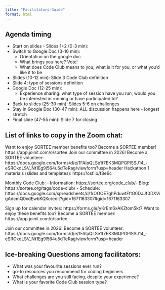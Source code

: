 ```yaml
---
title: "Facilitators-Guide"
format: html
---
```


## Agenda timing

-   Start on slides - Slides 1+2 (0-3 min):
-   Switch to Google Doc (3-10 min):
    -   Orientation on the google doc
    -   What brings you here? Vote!
    -   What does Code Club means to you, what is it for you, or what you'd like it to be
-   Slides (10-12 min): Slide 3 Code Club definition
-   Slide 4: type of sessions definition
-   Google Doc (12-25 min):
    -   Experience sharing: what type of session have you run, would you be interested in running or have participated to?
-   Back to slides (25-30 min): Slides 5-6 on challenges
-   Stay in Google Doc (30-47 min): ALL discussion happens here - longest stretch
-   Final slide (47-55 min): Slide 7 for closing

## List of links to copy in the Zoom chat:

Want to enjoy SORTEE member benefits too? Become a SORTEE member! https://app.joinit.com/o/sortee Join our committee in 2026! Become a SORTEE volunteer: https://docs.google.com/forms/d/e/1FAIpQLSe1t7EK3MQPGPlSSJ14\_-eSROkdLSV_Nt1Eg9l564u5dTeRag/viewform?usp=header Hackathon 1 materials (slides and templates): https://osf.io/f8e6c

Monthly Code Club: - Information: https://sortee.org/code_club/- Blog: https://sortee.org/tags/code-club/ - Schedule:  https://docs.google.com/spreadsheets/d/1rOOOE7ghPduwtFftG0DJJf0DXVigAdcmQ0xdEwbKQXo/edit?gid=1671163307#gid=1671163307

Sign up for calendar invites: https://forms.gle/yKrEm6xAKZtom5kt7 Want to enjoy these benefits too? Become a SORTEE member! https://app.joinit.com/o/sortee

Join our committee in 2026! Become a SORTEE volunteer: https://docs.google.com/forms/d/e/1FAIpQLSe1t7EK3MQPGPlSSJ14\_-eSROkdLSV_Nt1Eg9l564u5dTeRag/viewform?usp=header

## Ice-breaking Questions among facilitators:

-   What was your favourite sessions ever run?
-   go-to resources you recommend for coding beginners
-   What challenges are you still facing, despite your experience?
-   What is your favorite Code Club session type?